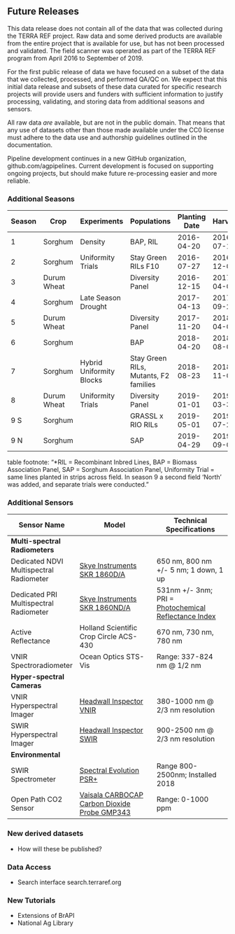 ## Future Releases

This data release does not contain all of the data that was collected during the TERRA REF project. Raw data and some derived products are available from the entire project that is available for use, but has not been processed and validated. The field scanner was operated as part of the TERRA REF program from April 2016 to September of 2019.

For the first public release of data we have focused on a subset of the data that we collected, processed, and performed QA/QC on. We expect that this initial data release and subsets of these data curated for specific research projects will provide users and funders with sufficient information to justify processing, validating, and storing data from additional seasons and sensors.

All raw data _are_ available, but are not in the public domain. That means that any use of datasets other than those made available under the CC0 license must adhere to the data use and authorship guidelines outlined in the documentation.

Pipeline development continues in a new GitHub organization, github.com/agpipelines. Current development is focused on supporting ongoing projects, but should make future re-processing easier and more reliable.

### Additional Seasons

| Season | Crop        | Experiments              | Populations                           | Planting Date | Harvest    |
|--------|-------------|--------------------------|---------------------------------------|---------------|------------|
| 1      | Sorghum     | Density                  | BAP, RIL                              | 2016-04-20    | 2016-07-16 |
| 2      | Sorghum     | Uniformity Trials        | Stay Green RILs F10                   | 2016-07-27    | 2016-12-02 |
| 3      | Durum Wheat |                          | Diversity Panel                       | 2016-12-15    | 2017-04-05 |
| 4      | Sorghum     | Late Season Drought      |                                       | 2017-04-13    | 2017-09-21 |
| 5      | Durum Wheat |                          | Diversity Panel                       | 2017-11-20    | 2018-04-05 |
| 6      | Sorghum     |                          | BAP                                   | 2018-04-20    | 2018-08-02 |
| 7      | Sorghum     | Hybrid Uniformity Blocks | Stay Green RILs, Mutants, F2 families | 2018-08-23    | 2018-11-01 |
| 8      | Durum Wheat | Uniformity Trials        | Diversity Panel                       | 2019-01-01    | 2019-03-31 |
| 9 S    | Sorghum     |                          | GRASSL x RIO RILs                     | 2019-05-01    | 2019-07-28 |
| 9 N    | Sorghum     |                          | SAP                                   | 2019-04-29    | 2019-09-05 |

table footnote: "*RIL = Recombinant Inbred Lines, BAP = Biomass Association Panel, SAP = Sorghum Association Panel, Uniformity Trial = same lines planted in strips across field. In season 9 a second field 'North ' was added, and separate trials were conducted."

### Additional Sensors {#future-sensors}

| Sensor Name                    | Model                                                                                                                                  | Technical Specifications                                                                                              |
|--------------------------------|----------------------------------------------------------------------------------------------------------------------------------------|-----------------------------------------------------------------------------------------------------------------------|
| **Multi-spectral Radiometers** |                                                                                                                                        |                                                                                                                       |
| Dedicated NDVI Multispectral Radiometer | [Skye Instruments SKR 1860D/A](https://terraref.ncsa.illinois.edu/clowder/datasets/5873a8f64f0cad7d8131af54)                          | 650 nm, 800 nm +/- 5 nm; 1 down, 1 up                                                                                 |
| Dedicated PRI Multispectral Radiometer           | [Skye Instruments SKR 1860ND/A](https://terraref.ncsa.illinois.edu/clowder/datasets/5873a9174f0cad7d8131b09a)                                        | 531nm +/- 3nm; PRI = [Photochemical Reflectance Index](https://en.wikipedia.org/wiki/Photochemical_Reflectance_Index) |
| Active Reflectance             | Holland Scientific Crop Circle ACS-430 | 670 nm, 730 nm, 780 nm |
| VNIR Spectroradiometer         | Ocean Optics STS-Vis                                                                                                                   | Range: 337-824 nm @ 1/2 nm                                                                                            |
| **Hyper-spectral Cameras**     |                                                                                                                                        |                                                                                                                       |
| VNIR Hyperspectral Imager      | [Headwall Inspector VNIR](https://terraref.ncsa.illinois.edu/clowder/datasets/5873a7bb4f0cad7d8131a0b7?space=594bda394f0cf8bbab271dfb) | 380-1000 nm @ 2/3 nm resolution                                                                                       |
| SWIR Hyperspectral Imager      | [Headwall Inspector SWIR](https://terraref.ncsa.illinois.edu/clowder/datasets/5873a79e4f0cad7d81319f5f?space=594bda394f0cf8bbab271dfb) | 900-2500 nm @ 2/3 nm resolution                                                                                       |
| **Environmental**              |                                                                                                                                        |                                                                                                                       |
| SWIR Spectrometer              | [Spectral Evolution PSR+](https://terraref.ncsa.illinois.edu/clowder/datasets/599deaa64f0c19c55fc0aecd)                                | Range 800-2500nm; Installed 2018                                                                                      |
| Open Path CO2 Sensor           | [Vaisala CARBOCAP Carbon Dioxide Probe GMP343](https://terraref.ncsa.illinois.edu/clowder/datasets/5873a9924f0cad7d8131b648?space=594bda394f0cf8bbab271dfb) | Range: 0-1000 ppm                                                                                                     |

### New derived datasets

* How will these be published?

### Data Access

* Search interface search.terraref.org

### New Tutorials
* Extensions of BrAPI 
* National Ag Library
